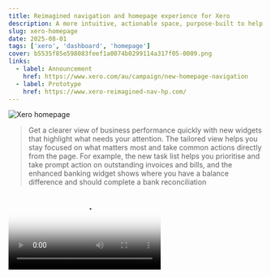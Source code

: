 ```yaml
---
title: Reimagined navigation and homepage experience for Xero
description: A more intuitive, actionable space, purpose-built to help customers move faster and make smarter decisions with confidence.
slug: xero-homepage
date: 2025-08-01
tags: ['xero', 'dashboard', 'homepage']
cover: b5535f85e598083feef1a0074b0299114a317f05-0009.png
links:
  - label: Announcement
    href: https://www.xero.com/au/campaign/new-homepage-navigation
  - label: Prototype
    href: https://www.xero-reimagined-nav-hp.com/
---
```


![Xero homepage](b5535f85e598083feef1a0074b0299114a317f05-0009.png)

> Get a clearer view of business performance quickly with new widgets that highlight what needs your attention. The tailored view helps you stay focused on what matters most and take common actions directly from the page. For example, the new task list helps you prioritise and take prompt action on outstanding invoices and bills, and the enhanced banking widget shows where you have a balance difference and should complete a bank reconciliation

<Video src="/work/xero/homepage/announcement.mp4" caption="Xero homepage walkthrough" poster="/work/xero/homepage/announcement.jpg" />

<Video src="/work/xero/homepage/comparison.mp4" caption="Xero homepage old and new comparison" poster="/work/xero/homepage/comparison.png" />


We've completely redesigned the homepage (formerly known as the dashboard) and navigation from the ground up, now available in beta. It’s a more intuitive, actionable space, purpose-built to help you move faster and make smarter decisions with confidence.

- a dynamic, customisable homepage
- simpler, more streamlined navigation
- powerful insights surfaced through customisable widgets
- a right-hand panel with enhanced JAX integration

